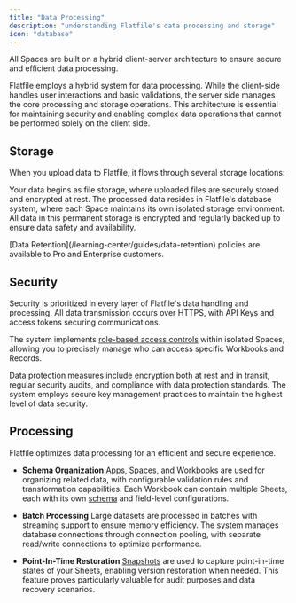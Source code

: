 ```yaml
---
title: "Data Processing"
description: "understanding Flatfile's data processing and storage"
icon: "database"
---
```


<Note>
All Spaces are built on a hybrid client-server architecture to ensure secure and efficient data processing. 
</Note>

Flatfile employs a hybrid system for data processing. While the client-side handles user interactions and basic validations, the server side manages the core processing and storage operations. 
This architecture is essential for maintaining security and enabling complex data operations that cannot be performed solely on the client side.

## Storage

When you upload data to Flatfile, it flows through several storage locations:

Your data begins as file storage, where uploaded files are securely stored and encrypted at rest. The processed data resides in Flatfile's database system, where each Space maintains its own isolated storage environment. All data in this permanent storage is encrypted and regularly backed up to ensure data safety and availability.


<Tip>
[Data Retention](/learning-center/guides/data-retention) policies are available to Pro and Enterprise customers.
</Tip>


## Security

Security is prioritized in every layer of Flatfile's data handling and processing. All data transmission occurs over HTTPS, with API Keys and access tokens securing communications. 

The system implements [role-based access controls](/documentation/authentication/roles-and-permissions) within isolated Spaces, allowing you to precisely manage who can access specific Workbooks and Records.

Data protection measures include encryption both at rest and in transit, regular security audits, and compliance with data protection standards. The system employs secure key management practices to maintain the highest level of data security.

## Processing

Flatfile optimizes data processing for an efficient and secure experience.

- <b>Schema Organization</b> Apps, Spaces, and Workbooks are used for organizing related data, with configurable validation rules and transformation capabilities. 
Each Workbook can contain multiple Sheets, each with its own [schema](/learning-center/blueprint/about#terms) and field-level configurations.

- <b>Batch Processing</b>
Large datasets are processed in batches with streaming support to ensure memory efficiency. The system manages database connections through connection pooling, with separate read/write connections to optimize performance.

- <b>Point-In-Time Restoration</b>
[Snapshots](https://reference.flatfile.com/api-reference/snapshots/) are used to capture point-in-time states of your Sheets, enabling version restoration when needed. 
This feature proves particularly valuable for audit purposes and data recovery scenarios.

